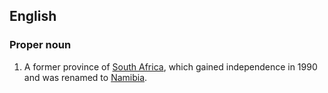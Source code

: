 ==English==
{{wikipedia}}
===Proper noun===
{{en-proper noun}}

# {{historical}} A former province of [[South Africa]], which gained independence in 1990 and was renamed to [[Namibia]].